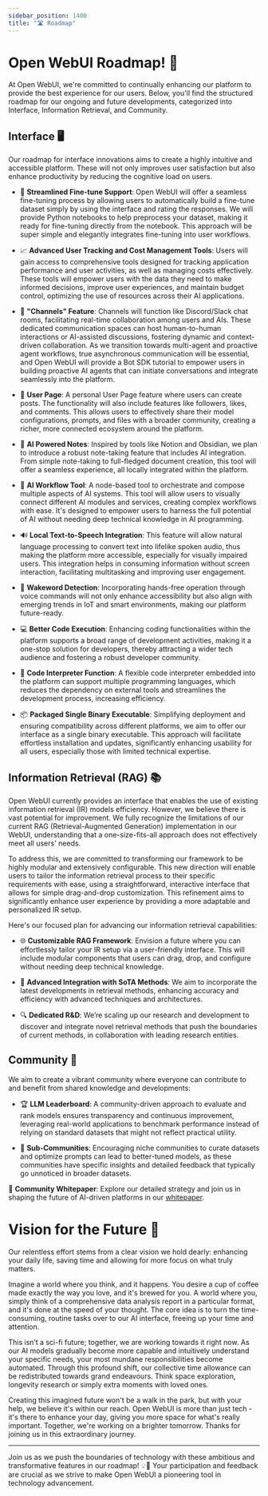 ```yaml
---
sidebar_position: 1400
title: "🛣️ Roadmap"
---
```



<TopBanners />

# Open WebUI Roadmap! 🌟

At Open WebUI, we're committed to continually enhancing our platform to provide the best experience for our users. Below, you'll find the structured roadmap for our ongoing and future developments, categorized into Interface, Information Retrieval, and Community.

## Interface 🖥️

Our roadmap for interface innovations aims to create a highly intuitive and accessible platform. These will not only improves user satisfaction but also enhance productivity by reducing the cognitive load on users.


- 🔧 **Streamlined Fine-tune Support**: Open WebUI will offer a seamless fine-tuning process by allowing users to automatically build a fine-tune dataset simply by using the interface and rating the responses. We will provide Python notebooks to help preprocess your dataset, making it ready for fine-tuning directly from the notebook. This approach will be super simple and elegantly integrates fine-tuning into user workflows.

- 📈 **Advanced User Tracking and Cost Management Tools**: Users will gain access to comprehensive tools designed for tracking application performance and user activities, as well as managing costs effectively. These tools will empower users with the data they need to make informed decisions, improve user experiences, and maintain budget control, optimizing the use of resources across their AI applications.

- 💬 **"Channels" Feature**: Channels will function like Discord/Slack chat rooms, facilitating real-time collaboration among users and AIs. These dedicated communication spaces can host human-to-human interactions or AI-assisted discussions, fostering dynamic and context-driven collaboration. As we transition towards multi-agent and proactive agent workflows, true asynchronous communication will be essential, and Open WebUI will provide a Bot SDK tutorial to empower users in building proactive AI agents that can initiate conversations and integrate seamlessly into the platform.

- 👤 **User Page**: A personal User Page feature where users can create posts. The functionality will also include features like followers, likes, and comments. This allows users to effectively share their model configurations, prompts, and files with a broader community, creating a richer, more connected ecosystem around the platform.

- 📝 **AI Powered Notes**: Inspired by tools like Notion and Obsidian, we plan to introduce a robust note-taking feature that includes AI integration. From simple note-taking to full-fledged document creation, this tool will offer a seamless experience, all locally integrated within the platform.

- 🧠 **AI Workflow Tool**: A node-based tool to orchestrate and compose multiple aspects of AI systems. This tool will allow users to visually connect different AI modules and services, creating complex workflows with ease. It's designed to empower users to harness the full potential of AI without needing deep technical knowledge in AI programming.

- 🔊 **Local Text-to-Speech Integration**: This feature will allow natural language processing to convert text into lifelike spoken audio, thus making the platform more accessible, especially for visually impaired users. This integration helps in consuming information without screen interaction, facilitating multitasking and improving user engagement.

- 📣 **Wakeword Detection**: Incorporating hands-free operation through voice commands will not only enhance accessibility but also align with emerging trends in IoT and smart environments, making our platform future-ready.

- 💻 **Better Code Execution**: Enhancing coding functionalities within the platform supports a broad range of development activities, making it a one-stop solution for developers, thereby attracting a wider tech audience and fostering a robust developer community.

- 🤖 **Code Interpreter Function**: A flexible code interpreter embedded into the platform can support multiple programming languages, which reduces the dependency on external tools and streamlines the development process, increasing efficiency.

- 📦 **Packaged Single Binary Executable**: Simplifying deployment and ensuring compatibility across different platforms, we aim to offer our interface as a single binary executable. This approach will facilitate effortless installation and updates, significantly enhancing usability for all users, especially those with limited technical expertise.

## Information Retrieval (RAG) 📚

Open WebUI currently provides an interface that enables the use of existing information retrieval (IR) models efficiency. However, we believe there is vast potential for improvement. We fully recognize the limitations of our current RAG (Retrieval-Augmented Generation) implementation in our WebUI, understanding that a one-size-fits-all approach does not effectively meet all users' needs. 

To address this, we are committed to transforming our framework to be highly modular and extensively configurable. This new direction will enable users to tailor the information retrieval process to their specific requirements with ease, using a straightforward, interactive interface that allows for simple drag-and-drop customization. This refinement aims to significantly enhance user experience by providing a more adaptable and personalized IR setup.

Here's our focused plan for advancing our information retrieval capabilities:

- 🌐 **Customizable RAG Framework**: Envision a future where you can effortlessly tailor your IR setup via a user-friendly interface. This will include modular components that users can drag, drop, and configure without needing deep technical knowledge.

- 🔄 **Advanced Integration with SoTA Methods**: We aim to incorporate the latest developments in retrieval methods, enhancing accuracy and efficiency with advanced techniques and architectures.

- 🔍 **Dedicated R&D**: We’re scaling up our research and development to discover and integrate novel retrieval methods that push the boundaries of current methods, in collaboration with leading research entities.

## Community 🤝

We aim to create a vibrant community where everyone can contribute to and benefit from shared knowledge and developments:

- 🏆 **LLM Leaderboard**: A community-driven approach to evaluate and rank models ensures transparency and continuous improvement, leveraging real-world applications to benchmark performance instead of relying on standard datasets that might not reflect practical utility.

- 👥 **Sub-Communities**: Encouraging niche communities to curate datasets and optimize prompts can lead to better-tuned models, as these communities have specific insights and detailed feedback that typically go unnoticed in broader datasets.

🔗 **Community Whitepaper**: Explore our detailed strategy and join us in shaping the future of AI-driven platforms in our [whitepaper](https://openwebui.com/assets/files/whitepaper.pdf).


# Vision for the Future 🔭

Our relentless effort stems from a clear vision we hold dearly: enhancing your daily life, saving time and allowing for more focus on what truly matters. 

Imagine a world where you think, and it happens. You desire a cup of coffee made exactly the way you love, and it's brewed for you. A world where you, simply think of a comprehensive data analysis report in a particular format, and it's done at the speed of your thought. The core idea is to turn the time-consuming, routine tasks over to our AI interface, freeing up your time and attention.

This isn’t a sci-fi future; together, we are working towards it right now. As our AI models gradually become more capable and intuitively understand your specific needs, your most mundane responsibilities become automated. Through this profound shift, our collective time allowance can be redistributed towards grand endeavours. Think space exploration, longevity research or simply extra moments with loved ones. 

Creating this imagined future won't be a walk in the park, but with your help, we believe it's within our reach. Open WebUI is more than just tech - it's there to enhance your day, giving you more space for what's really important. Together, we're working on a brighter tomorrow. Thanks for joining us in this extraordinary journey.

---

Join us as we push the boundaries of technology with these ambitious and transformative features in our roadmap! 💡🚀 Your participation and feedback are crucial as we strive to make Open WebUI a pioneering tool in technology advancement.
